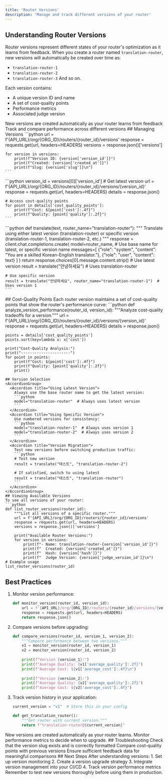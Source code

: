 ```yaml
---
title: 'Router Versions'
description: 'Manage and track different versions of your router'
---
```

## Understanding Router Versions
Router versions represent different states of your router's optimization as it learns from feedback. When you create a router named `translation-router`, new versions will automatically be created over time as:
- `translation-router-1`
- `translation-router-2`
- `translation-router-3`
And so on.

Each version contains:
- A unique version ID and name
- A set of cost-quality points
- Performance metrics
- Associated judge version
<CardGroup cols={2}>
  <Card title="Automatic Updates" icon="arrows-rotate">
    New versions are created automatically as your router learns from feedback
  </Card>
  <Card title="Version Control" icon="code-branch">
    Track and compare performance across different versions
  </Card>
</CardGroup>
## Managing Versions
<Steps>
  <Step title="List Router Versions">
    ```python
    url = f'{API_URL}/org/{ORG_ID}/routers/{router_id}/versions'
    response = requests.get(url, headers=HEADERS)
    versions = response.json()['versions']
    
    for version in versions:
        print(f"Version ID: {version['version_id']}")
        print(f"Created: {version['created_at']}")
        print(f"Slug: {version['slug']}\n")
    ```
  </Step>
  <Step title="Get Version Details">
    ```python
    version_id = versions[0]['version_id']  # Get latest version
    url = f'{API_URL}/org/{ORG_ID}/routers/{router_id}/versions/{version_id}'
    response = requests.get(url, headers=HEADERS)
    details = response.json()
    
    # Access cost-quality points
    for point in details['cost_quality_points']:
        print(f"Cost: ${point['cost']:.4f}")
        print(f"Quality: {point['quality']:.2f}")
    ```
  </Step>
  <Step title="Choose Router Version">
    ```python
    def translate(text, router_name="translation-router"):
        """
        Translate using either latest version (translation-router) 
        or specific version (translation-router-1, translation-router-2, etc.)
        """
        response = client.chat.completions.create(
            model=router_name,  # Use base name for latest, or specific version name
            messages=[
                {"role": "system", "content": "You are a skilled Korean-English translator."},
                {"role": "user", "content": text}
            ]
        )
        return response.choices[0].message.content.strip()
    # Use latest version
    result = translate("안녕하세요")  # Uses translation-router
    
    # Use specific version
    result = translate("안녕하세요", router_name="translation-router-1")  # Uses version 1
    ```
  </Step>
</Steps>
## Cost-Quality Points
Each router version maintains a set of cost-quality points that show the router's performance curve:
```python
def analyze_version_performance(router_id, version_id):
    """Analyze cost-quality tradeoffs for a version."""
    url = f'{API_URL}/org/{ORG_ID}/routers/{router_id}/versions/{version_id}'
    response = requests.get(url, headers=HEADERS)
    details = response.json()
    
    points = details['cost_quality_points']
    points.sort(key=lambda x: x['cost'])
    
    print("Cost-Quality Analysis:")
    print("----------------------")
    for point in points:
        print(f"Cost: ${point['cost']:.4f}")
        print(f"Quality: {point['quality']:.2f}")
        print()
```
## Version Selection
<AccordionGroup>
  <Accordion title="Using Latest Version">
    Always use the base router name to get the latest version:
    ```python
    model="translation-router"  # Always uses latest version
    ```
  </Accordion>
  <Accordion title="Using Specific Version">
    Use numbered versions for consistency:
    ```python
    model="translation-router-1"  # Always uses version 1
    model="translation-router-2"  # Always uses version 2
    ```
  </Accordion>
  <Accordion title="Version Migration">
    Test new versions before switching production traffic:
    ```python
    # Test new version
    result = translate("테스트", "translation-router-2")
    
    # If satisfied, switch to using latest
    result = translate("테스트", "translation-router")
    ```
  </Accordion>
</AccordionGroup>
## Viewing Available Versions
To see all versions of your router:
```python
def list_router_versions(router_id):
    """List all versions of a specific router."""
    url = f'{API_URL}/org/{ORG_ID}/routers/{router_id}/versions'
    response = requests.get(url, headers=HEADERS)
    versions = response.json()['versions']
    
    print("Available Router Versions:")
    for version in versions:
        print(f"- Name: translation-router-{version['version_id']}")
        print(f"  Created: {version['created_at']}")
        print(f"  Hash: {version['hash']}")
        print(f"  Judge Version: {version['judge_version_id']}\n")
# Example usage
list_router_versions(router_id)
```
## Best Practices
1. Monitor version performance:
   ```python
   def monitor_version(router_id, version_id):
       url = f'{API_URL}/org/{ORG_ID}/routers/{router_id}/versions/{version_id}'
       response = requests.get(url, headers=HEADERS)
       return response.json()
   ```
2. Compare versions before upgrading:
   ```python
   def compare_versions(router_id, version_1, version_2):
       """Compare performance between two versions."""
       v1 = monitor_version(router_id, version_1)
       v2 = monitor_version(router_id, version_2)
       
       print(f"Version {version_1}:")
       print(f"Average Quality: {v1['average_quality']:.2f}")
       print(f"Average Cost: ${v1['average_cost']:.4f}\n")
       
       print(f"Version {version_2}:")
       print(f"Average Quality: {v2['average_quality']:.2f}")
       print(f"Average Cost: ${v2['average_cost']:.4f}")
   ```
3. Track version history in your application:
   ```python
   current_version = "v1"  # Store this in your config
   
   def get_translation_router():
       """Get router with current version."""
       return f"translation-router@{current_version}"
   ```
<Note>
  New versions are created automatically as your router learns. Monitor performance metrics to decide when to upgrade.
</Note>
## Troubleshooting
<AccordionGroup>
  <Accordion title="Invalid Version">
    Check that the version slug exists and is correctly formatted
  </Accordion>
  <Accordion title="Performance Regression">
    Compare cost-quality points with previous versions
  </Accordion>
  <Accordion title="Missing Data">
    Ensure sufficient feedback data for meaningful comparisons
  </Accordion>
</AccordionGroup>
## Next Steps
After understanding versions:
1. Set up version monitoring
2. Create a version upgrade strategy
3. Integrate version management into your CI/CD
4. Track version performance metrics
<Note>
  Remember to test new versions thoroughly before using them in production.
</Note>